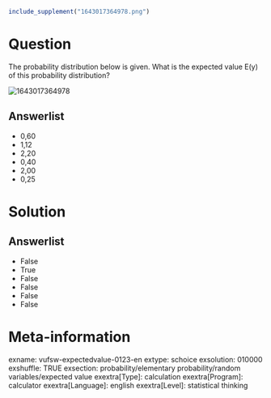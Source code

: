 ```{r, echo = FALSE, results = "hide"}
include_supplement("1643017364978.png")
```

Question
========
The probability distribution below is given. What is the expected value
E(y) of this probability distribution?  
  
<img src="1643017364978.png" class="fr-fic fr-dii tvcss_2"
alt="1643017364978" />

Answerlist
----------
* 0,60
* 1,12
* 2,20
* 0,40
* 2,00
* 0,25

Solution
========










Answerlist
----------
* False
* True
* False
* False
* False
* False

Meta-information
================
exname: vufsw-expectedvalue-0123-en
extype: schoice
exsolution: 010000
exshuffle: TRUE
exsection: probability/elementary probability/random variables/expected value
exextra[Type]: calculation
exextra[Program]: calculator
exextra[Language]: english
exextra[Level]: statistical thinking

